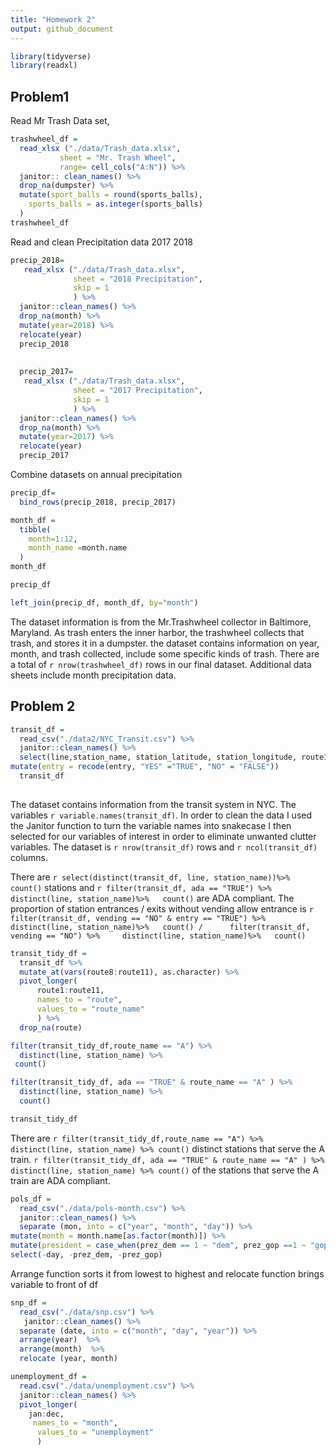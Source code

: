 ```yaml
---
title: "Homework 2"
output: github_document
---
```


```r
library(tidyverse)
library(readxl)
```

## Problem1

Read Mr Trash Data set, 

```r

trashwheel_df =
  read_xlsx ("./data/Trash_data.xlsx",
           sheet = "Mr. Trash Wheel", 
           range= cell_cols("A:N")) %>%
  janitor:: clean_names() %>%
  drop_na(dumpster) %>%
  mutate(sport_balls = round(sports_balls), 
    sports_balls = as.integer(sports_balls)
  )
trashwheel_df
```

Read and clean Precipitation data 2017 2018

```r
precip_2018=
   read_xlsx ("./data/Trash_data.xlsx",
              sheet = "2018 Precipitation", 
              skip = 1
              ) %>%
  janitor::clean_names() %>%
  drop_na(month) %>%
  mutate(year=2018) %>%
  relocate(year)
  precip_2018
  
  
  precip_2017=
   read_xlsx ("./data/Trash_data.xlsx",
              sheet = "2017 Precipitation",
              skip = 1
              ) %>%
  janitor::clean_names() %>%
  drop_na(month) %>%
  mutate(year=2017) %>%
  relocate(year)
  precip_2017
```

Combine datasets on annual precipitation

```r
precip_df= 
  bind_rows(precip_2018, precip_2017) 

month_df = 
  tibble(
    month=1:12, 
    month_name =month.name
  )
month_df

precip_df

left_join(precip_df, month_df, by="month")
```

The dataset information is from the Mr.Trashwheel collector in Baltimore, Maryland. As trash enters the inner harbor, the trashwheel collects that trash, and stores it in a dumpster. the dataset contains information on year, month, and trash collected, include some specific kinds of trash. There are a total of `r nrow(trashwheel_df)` rows in our final dataset. Additional data sheets include month precipitation data. 

## Problem 2

```r
transit_df = 
  read_csv("./data2/NYC_Transit.csv") %>%
  janitor::clean_names() %>%
  select(line,station_name, station_latitude, station_longitude, route1, route2, route3, route4, route5, route6, route7, route8, route9, route10, route11, entry, vending, entrance_type, ada )  %>%
mutate(entry = recode(entry, "YES" ="TRUE", "NO" = "FALSE"))
  transit_df
  
```

The dataset contains information from the transit system in NYC. The variables `r variable.names(transit_df)`. In order to clean the data I used the Janitor function to turn the variable names into snakecase I then selected for our variables of interest in order to eliminate unwanted clutter variables. The dataset is `r nrow(transit_df)` rows and `r ncol(transit_df)` columns. 

There are `r select(distinct(transit_df, line, station_name))%>%
count()` stations and `r filter(transit_df, ada == "TRUE") %>%
distinct(line, station_name)%>%
  count()` are ADA compliant. The proportion of station entrances / exits without vending allow entrance is `r   filter(transit_df, vending == "NO" & entry == "TRUE") %>%
  distinct(line, station_name)%>%
  count() /
     filter(transit_df, vending == "NO") %>%
    distinct(line, station_name)%>%
  count() ` 
  
```r
transit_tidy_df = 
  transit_df %>%
  mutate_at(vars(route8:route11), as.character) %>%
  pivot_longer(
      route1:route11, 
      names_to = "route", 
      values_to = "route_name"
      ) %>%
  drop_na(route)

filter(transit_tidy_df,route_name == "A") %>%
  distinct(line, station_name) %>%
 count()

filter(transit_tidy_df, ada == "TRUE" & route_name == "A" ) %>%
  distinct(line, station_name) %>%
  count()

transit_tidy_df

```
  
There are `r filter(transit_tidy_df,route_name == "A") %>%
  distinct(line, station_name) %>% count()` distinct stations that serve the A train. 
`r filter(transit_tidy_df, ada == "TRUE" & route_name == "A" ) %>% distinct(line, station_name) %>% count()` of the stations that serve the A train are ADA compliant. 
 
 
```r
pols_df = 
  read_csv("./data/pols-month.csv") %>%
  janitor::clean_names() %>%
  separate (mon, into = c("year", "month", "day")) %>%
mutate(month = month.name[as.factor(month)]) %>%
mutate(president = case_when(prez_dem == 1 ~ "dem", prez_gop ==1 ~ "gop")) %>%
select(-day, -prez_dem, -prez_gop)
```

Arrange function sorts it from lowest to highest and relocate function brings variable to front of df 

```r
snp_df = 
  read_csv("./data/snp.csv") %>%
   janitor::clean_names() %>%
  separate (date, into = c("month", "day", "year")) %>%
  arrange(year)  %>%
  arrange(month)  %>%
  relocate (year, month)
```

```r
unemployment_df = 
  read.csv("./data/unemployment.csv") %>%
  janitor::clean_names() %>%
  pivot_longer(
    jan:dec,
     names_to = "month", 
      values_to = "unemployment"
      ) 
  
```

